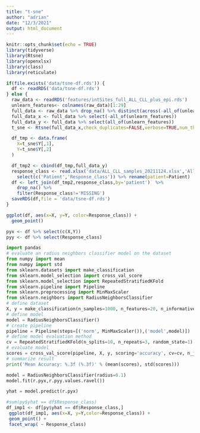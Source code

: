 ```yaml
---
title: "t-sne"
author: "adrian"
date: "12/3/2021"
output: html_document
---
```


```r
knitr::opts_chunk$set(echo = TRUE)
library(tidyverse)
library(Rtsne)
library(openxlsx)
library(class)
library(reticulate)
```



```r
if(file.exists('data/tsne-df.rds')) {
  df <- readRDS('data/tsne-df.rds')
} else {
  raw_data <- readRDS('features/intSites_full_ALL_CLL_plus_epi.rds')
  unlearn_features<- colnames(raw_data)[1:29]
  full_data <- raw_data %>% drop_na() %>% distinct(across(-all_of(unlearn_features)),.keep_all = TRUE)
  full_data_x <- full_data %>% select(-all_of(unlearn_features))
  full_data_y <- full_data %>% select(all_of(unlearn_features))
  t_sne <- Rtsne(full_data_x,check_duplicates=FALSE,verbose=TRUE,num_threads=30)

  df_tmp <- data.frame(
    X=t_sne$Y[,1],
    Y=t_sne$Y[,2]
  )

  df_tmp2 <- cbind(df_tmp,full_data_y) 
  response_class <- read.xlsx('data/ALL_CLL_samples_20211124.xlsx','All_samples') %>%
    select(c('Patient','Response_class')) %>% rename(patient=Patient)
  df <- left_join(df_tmp2,response_class,by='patient')  %>%
    drop_na() %>%
    filter(Response_class!='MISSING')
  saveRDS(df,file = 'data/tsne-df.rds')
}
```



```r
ggplot(df, aes(x=X, y=Y, color=Response_class)) +
  geom_point()

pyx <- df %>% select(c(X,Y))
pyy <- df %>% select(Response_class)
```

```python
import pandas
# evaluate an radius neighbors classifier model on the dataset
from numpy import mean
from numpy import std
from sklearn.datasets import make_classification
from sklearn.model_selection import cross_val_score
from sklearn.model_selection import RepeatedStratifiedKFold
from sklearn.pipeline import Pipeline
from sklearn.preprocessing import MinMaxScaler
from sklearn.neighbors import RadiusNeighborsClassifier
# define dataset
X, y = make_classification(n_samples=1000, n_features=20, n_informative=15, n_redundant=5, random_state=1)
# define model
model = RadiusNeighborsClassifier()
# create pipeline
pipeline = Pipeline(steps=[('norm', MinMaxScaler()),('model',model)])
# define model evaluation method
cv = RepeatedStratifiedKFold(n_splits=10, n_repeats=3, random_state=1)
# evaluate model
scores = cross_val_score(pipeline, X, y, scoring='accuracy', cv=cv, n_jobs=-1)
# summarize result
print('Mean Accuracy: %.3f (%.3f)' % (mean(scores), std(scores)))

model = RadiusNeighborsClassifier(radius=0.1)
model.fit(r.pyx,r.pyy.values.ravel())

yhat = model.predict(r.pyx)


```

```r
#sum(py$yhat == df$Response_class)
df_imp1 <- df[py$yhat == df$Response_class,]
 ggplot(df_imp1, aes(x=X, y=Y,color=Response_class)) +
 geom_point() +
 facet_wrap( ~ Response_class)
```